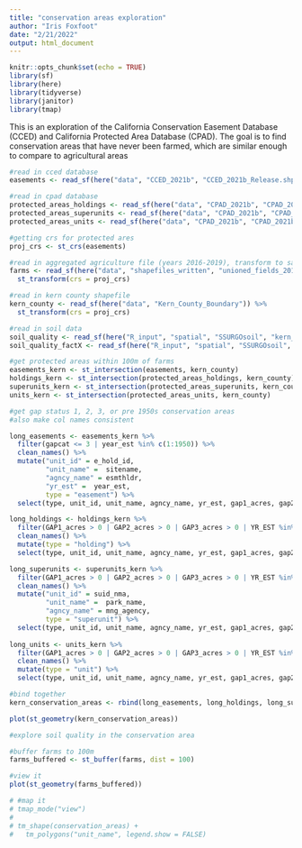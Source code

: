 ```yaml
---
title: "conservation areas exploration"
author: "Iris Foxfoot"
date: "2/21/2022"
output: html_document
---
```


```r
knitr::opts_chunk$set(echo = TRUE)
library(sf)
library(here)
library(tidyverse)
library(janitor)
library(tmap)
```

This is an exploration of the California Conservation Easement Database (CCED) and California Protected Area Database (CPAD). The goal is to find conservation areas that have never been farmed, which are similar enough to compare to agricultural areas

```r
#read in cced database
easements <- read_sf(here("data", "CCED_2021b", "CCED_2021b_Release.shp"))

#read in cpad database
protected_areas_holdings <- read_sf(here("data", "CPAD_2021b", "CPAD_2021b_Holdings.shp"))
protected_areas_superunits <- read_sf(here("data", "CPAD_2021b", "CPAD_2021b_SuperUnits.shp"))
protected_areas_units <- read_sf(here("data", "CPAD_2021b", "CPAD_2021b_Units.shp"))

#getting crs for protected ares
proj_crs <- st_crs(easements)

#read in aggregated agriculture file (years 2016-2019), transform to same crs as other files
farms <- read_sf(here("data", "shapefiles_written", "unioned_fields_20162019", "unioned_fields_20162019.shp")) %>% 
  st_transform(crs = proj_crs)

#read in kern county shapefile
kern_county <- read_sf(here("data", "Kern_County_Boundary")) %>% 
  st_transform(crs = proj_crs)

#read in soil data
soil_quality <- read_sf(here("R_input", "spatial", "SSURGOsoil", "kern_soil.gpkg"))
soil_quality_factX <- read_sf(here("R_input", "spatial", "SSURGOsoil", "kern_soil_factX.gpkg"))
```

```r
#get protected areas within 100m of farms
easements_kern <- st_intersection(easements, kern_county)
holdings_kern <- st_intersection(protected_areas_holdings, kern_county)
superunits_kern <- st_intersection(protected_areas_superunits, kern_county)
units_kern <- st_intersection(protected_areas_units, kern_county)

#get gap status 1, 2, 3, or pre 1950s conservation areas
#also make col names consistent

long_easements <- easements_kern %>% 
  filter(gapcat <= 3 | year_est %in% c(1:1950)) %>% 
  clean_names() %>% 
  mutate("unit_id" = e_hold_id,
         "unit_name" =  sitename,
         "agncy_name" = esmthldr,
         "yr_est" =  year_est,
         type = "easement") %>% 
  select(type, unit_id, unit_name, agncy_name, yr_est, gap1_acres, gap2_acres, gap3_acres, gap4_acres)

long_holdings <- holdings_kern %>% 
  filter(GAP1_acres > 0 | GAP2_acres > 0 | GAP3_acres > 0 | YR_EST %in% c(1:1950)) %>% 
  clean_names() %>%
  mutate(type = "holding") %>% 
  select(type, unit_id, unit_name, agncy_name, yr_est, gap1_acres, gap2_acres, gap3_acres, gap4_acres)

long_superunits <- superunits_kern %>% 
  filter(GAP1_acres > 0 | GAP2_acres > 0 | GAP3_acres > 0 | YR_EST %in% c(1:1950)) %>% 
  clean_names() %>% 
  mutate("unit_id" = suid_nma,
         "unit_name" =  park_name,
         "agncy_name" = mng_agency,
         type = "superunit") %>% 
  select(type, unit_id, unit_name, agncy_name, yr_est, gap1_acres, gap2_acres, gap3_acres, gap4_acres)
  
long_units <- units_kern %>% 
  filter(GAP1_acres > 0 | GAP2_acres > 0 | GAP3_acres > 0 | YR_EST %in% c(1:1950))  %>% 
  clean_names() %>%
  mutate(type = "unit") %>% 
  select(type, unit_id, unit_name, agncy_name, yr_est, gap1_acres, gap2_acres, gap3_acres, gap4_acres)

#bind together
kern_conservation_areas <- rbind(long_easements, long_holdings, long_superunits, long_units)

plot(st_geometry(kern_conservation_areas))
```

```r
#explore soil quality in the conservation area

```

```r
#buffer farms to 100m
farms_buffered <- st_buffer(farms, dist = 100)

#view it
plot(st_geometry(farms_buffered))
```

```r
# #map it
# tmap_mode("view")
# 
# tm_shape(conservation_areas) +
#   tm_polygons("unit_name", legend.show = FALSE)
```